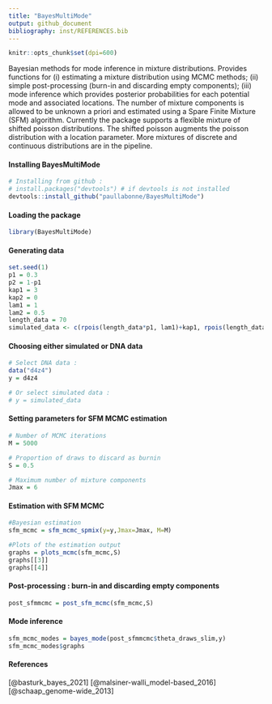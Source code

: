 ```yaml
---
title: "BayesMultiMode"
output: github_document
bibliography: inst/REFERENCES.bib
---
```


```r
knitr::opts_chunk$set(dpi=600)
```

Bayesian methods for mode inference in mixture distributions. Provides functions for (i) estimating a mixture distribution using MCMC methods; (ii) simple post-processing (burn-in and discarding empty components); (iii) mode inference which provides posterior probabilities for each potential mode and associated locations. The number of mixture components is allowed to be unknown a priori and estimated using a Spare Finite Mixture (SFM) algorithm. Currently the package supports a flexible mixture of shifted poisson distributions. The shifted poisson augments the poisson distribution with a location parameter. More mixtures of discrete and continuous distributions are in the pipeline.

#### Installing BayesMultiMode
```r
# Installing from github :
# install.packages("devtools") # if devtools is not installed 
devtools::install_github("paullabonne/BayesMultiMode")
```

#### Loading the package
```r
library(BayesMultiMode)
```

#### Generating data
```r
set.seed(1)
p1 = 0.3
p2 = 1-p1
kap1 = 3
kap2 = 0
lam1 = 1
lam2 = 0.5
length_data = 70
simulated_data <- c(rpois(length_data*p1, lam1)+kap1, rpois(length_data*p2, lam2)+kap2)
```

#### Choosing either simulated or DNA data
```r
# Select DNA data :
data("d4z4")
y = d4z4

# Or select simulated data :
# y = simulated_data
```

#### Setting parameters for SFM MCMC estimation
```r
# Number of MCMC iterations 
M = 5000 

# Proportion of draws to discard as burnin
S = 0.5 

# Maximum number of mixture components 
Jmax = 6
```

#### Estimation with SFM MCMC
```r
#Bayesian estimation
sfm_mcmc = sfm_mcmc_spmix(y=y,Jmax=Jmax, M=M)

#Plots of the estimation output
graphs = plots_mcmc(sfm_mcmc,S)
graphs[[3]]
graphs[[4]]
```

#### Post-processing : burn-in and discarding empty components
```r
post_sfmmcmc = post_sfm_mcmc(sfm_mcmc,S)
```

#### Mode inference
```r
sfm_mcmc_modes = bayes_mode(post_sfmmcmc$theta_draws_slim,y)
sfm_mcmc_modes$graphs
```

#### References
[@basturk_bayes_2021]
[@malsiner-walli_model-based_2016]
[@schaap_genome-wide_2013]
